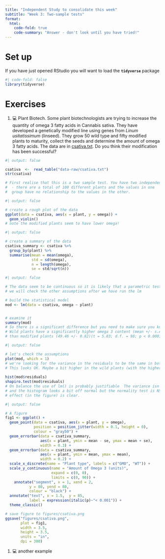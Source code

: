 ```yaml
---
title: "Independent Study to consolidate this week"
subtitle: "Week 3: Two-sample tests"
format:
  html:
    code-fold: true
    code-summary: "Answer - don't look until you have tried!"
---
```


# Set up

If you have just opened RStudio you will want to load the **`tidyverse`** package

```r
#| code-fold: false
library(tidyverse)
```

# Exercises

1.  💻 Plant Biotech. Some plant biotechnologists are trying to increase the quantity of omega 3 fatty acids in Cannabis sativa. They have developed a genetically modified line using genes from *Linum usitatissimum* (linseed). They grow 50 wild type and fifty modified plants to maturity, collect the seeds and determine the amount of omega 3 fatty acids. The data are in [csativa.txt](data-raw/csativa.txt). Do you think their modification has been successful?


```r
#| output: false

csativa  <-  read_table("data-raw/csativa.txt")
str(csativa)

# First realise that this is a two sample test. You have two independent samples
#  - there are a total of 100 different plants and the values in one 
#  group have no relationship to the values in the other.
```

```r
#| output: false

# create a rough plot of the data  
ggplot(data = csativa, aes(x = plant, y = omega)) +
  geom_violin()
# note the modified plants seem to have lower omega!
```

```r
#| output: false

# create a summary of the data
csativa_summary <- csativa %>%
  group_by(plant) %>%
  summarise(mean = mean(omega),
            std = sd(omega),
            n = length(omega),
            se = std/sqrt(n))
```

```r
#| output: false

# The data seem to be continuous so it is likely that a parametric test will be fine
# we will check the other assumptions after we have run the lm

# build the statistical model
mod <- lm(data = csativa, omega ~ plant)


# examine it
summary(mod)
# So there is a significant difference but you need to make sure you know the direction!
# Wild plants have a significantly higher omega 3 content (mean +/- s.e =  56.41 +/- 1.11) 
# than modified plants (49.46 +/- 0.82)(t = 5.03; d.f. = 98; p < 0.0001).
```

```r
#| output: false

# let's check the assumptions
plot(mod, which = 1) 
# we're looking for the variance in the residuals to be the same in both groups.
# This looks OK. Maybe a bit higher in the wild plants (with the higher mean)
 
hist(mod$residuals)
shapiro.test(mod$residuals)
# On balance the use of lm() is probably justifiable  The variance isn't quite equal 
# and the histogram looks a bit off normal but the normality test is NS and the 
# effect (in the figure) is clear.
```

```r
#| output: false

# A figure 
fig1 <- ggplot() +
  geom_point(data = csativa, aes(x = plant, y = omega),
             position = position_jitter(width = 0.1, height = 0),
             colour = "gray50") +
  geom_errorbar(data = csativa_summary, 
                aes(x = plant, ymin = mean - se, ymax = mean + se),
                width = 0.3) +
  geom_errorbar(data = csativa_summary, 
                aes(x = plant, ymin = mean, ymax = mean),
                width = 0.2) +
  scale_x_discrete(name = "Plant type", labels = c("GMO", "WT")) +
  scale_y_continuous(name = "Amount of Omega 3 (units)",
                     expand = c(0, 0),
                     limits = c(0, 90)) +
    annotate("segment", x = 1, xend = 2, 
           y = 80, yend = 80,
           colour = "black") +
  annotate("text", x = 1.5,  y = 85, 
           label = expression(italic(p)~"< 0.001")) +
  theme_classic()

# save figure to figures/csativa.png
ggsave("figures/csativa.png",
       plot = fig1,
       width = 3.5,
       height = 3.5,
       units = "in",
       dpi = 300)

```

1.  💻 another example